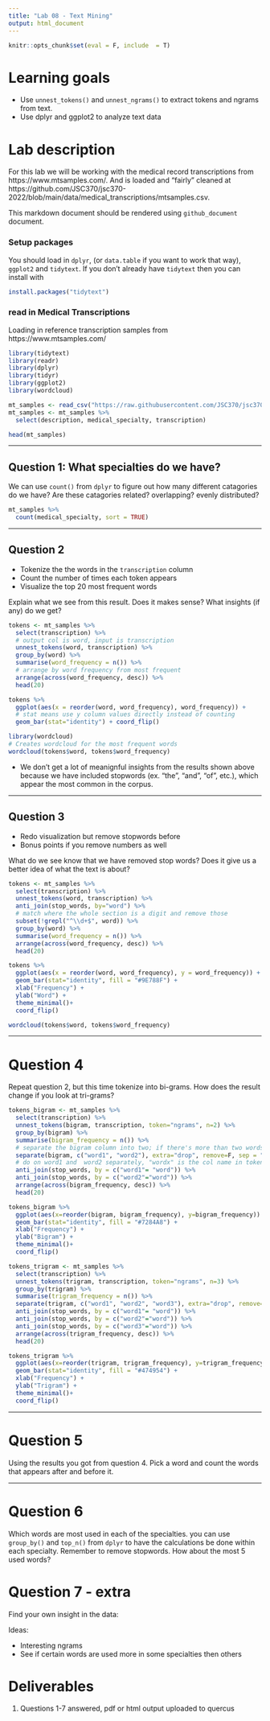 ```yaml
---
title: "Lab 08 - Text Mining"
output: html_document
---
```


```r
knitr::opts_chunk$set(eval = F, include  = T)
```

# Learning goals

- Use `unnest_tokens()` and `unnest_ngrams()` to extract tokens and ngrams from text.
- Use dplyr and ggplot2 to analyze text data

# Lab description

For this lab we will be working with the medical record transcriptions from https://www.mtsamples.com/. And is loaded and "fairly" cleaned at https://github.com/JSC370/jsc370-2022/blob/main/data/medical_transcriptions/mtsamples.csv.

This markdown document should be rendered using `github_document` document.



### Setup packages

You should load in `dplyr`, (or `data.table` if you want to work that way), `ggplot2` and `tidytext`.
If you don't already have `tidytext` then you can install with

```r
install.packages("tidytext")
```

### read in Medical Transcriptions

Loading in reference transcription samples from https://www.mtsamples.com/

```r
library(tidytext)
library(readr)
library(dplyr)
library(tidyr)
library(ggplot2)
library(wordcloud)

mt_samples <- read_csv("https://raw.githubusercontent.com/JSC370/jsc370-2022/main/data/medical_transcriptions/mtsamples.csv")
mt_samples <- mt_samples %>%
  select(description, medical_specialty, transcription)

head(mt_samples)
```

---

## Question 1: What specialties do we have?

We can use `count()` from `dplyr` to figure out how many different catagories do we have? Are these catagories related? overlapping? evenly distributed?

```r
mt_samples %>%
  count(medical_specialty, sort = TRUE)
```

---

## Question 2

- Tokenize the the words in the `transcription` column
- Count the number of times each token appears
- Visualize the top 20 most frequent words

Explain what we see from this result. Does it makes sense? What insights (if any) do we get?

```r
tokens <- mt_samples %>%
  select(transcription) %>%
  # output col is word, input is transcription
  unnest_tokens(word, transcription) %>%
  group_by(word) %>%
  summarise(word_frequency = n()) %>%
  # arrange by word frequency from most frequent
  arrange(across(word_frequency, desc)) %>%
  head(20)

tokens %>%
  ggplot(aes(x = reorder(word, word_frequency), word_frequency)) +
  # stat means use y column values directly instead of counting
  geom_bar(stat="identity") + coord_flip()

library(wordcloud)
# Creates wordcloud for the most frequent words
wordcloud(tokens$word, tokens$word_frequency)
```

- We don't get a lot of meanignful insights from the results shown above because we have included stopwords (ex. "the", "and", "of", etc.), which appear the most common in the corpus.


---

## Question 3

- Redo visualization but remove stopwords before
- Bonus points if you remove numbers as well

What do we see know that we have removed stop words? Does it give us a better idea of what the text is about?

```r
tokens <- mt_samples %>%
  select(transcription) %>%
  unnest_tokens(word, transcription) %>%
  anti_join(stop_words, by="word") %>%
  # match where the whole section is a digit and remove those
  subset(!grepl("^\\d+$", word)) %>%
  group_by(word) %>%
  summarise(word_frequency = n()) %>%
  arrange(across(word_frequency, desc)) %>%
  head(20)
```

```r
tokens %>%
  ggplot(aes(x = reorder(word, word_frequency), y = word_frequency)) +
  geom_bar(stat="identity", fill = "#9E788F") +
  xlab("Frequency") +
  ylab("Word") +
  theme_minimal()+
  coord_flip()

wordcloud(tokens$word, tokens$word_frequency)
```


---

# Question 4

Repeat question 2, but this time tokenize into bi-grams. How does the result change if you look at tri-grams?
```r
tokens_bigram <- mt_samples %>%
  select(transcription) %>%
  unnest_tokens(bigram, transcription, token="ngrams", n=2) %>%
  group_by(bigram) %>%
  summarise(bigram_frequency = n()) %>%
  # separate the bigram column into two; if there's more than two words then drop them
  separate(bigram, c("word1", "word2"), extra="drop", remove=F, sep = " ", fill = "right") %>%
  # do on word1 and  word2 separately, "wordx" is the col name in tokens, "word" is the col name in stop_Words
  anti_join(stop_words, by = c("word1"= "word")) %>%
  anti_join(stop_words, by = c("word2"="word")) %>%
  arrange(across(bigram_frequency, desc)) %>%
  head(20)

```

```r
tokens_bigram %>%
  ggplot(aes(x=reorder(bigram, bigram_frequency), y=bigram_frequency)) +
  geom_bar(stat="identity", fill = "#7284A8") + 
  xlab("Frequency") +
  ylab("Bigram") +
  theme_minimal()+
  coord_flip()
```
```r
tokens_trigram <- mt_samples %>%
  select(transcription) %>%
  unnest_tokens(trigram, transcription, token="ngrams", n=3) %>%
  group_by(trigram) %>%
  summarise(trigram_frequency = n()) %>%
  separate(trigram, c("word1", "word2", "word3"), extra="drop", remove=F, sep = " ", fill = "right") %>%
  anti_join(stop_words, by = c("word1"= "word")) %>%
  anti_join(stop_words, by = c("word2"="word")) %>%
  anti_join(stop_words, by = c("word3"="word")) %>%
  arrange(across(trigram_frequency, desc)) %>%
  head(20)
```

```r
tokens_trigram %>%
  ggplot(aes(x=reorder(trigram, trigram_frequency), y=trigram_frequency)) +
  geom_bar(stat="identity", fill = "#474954") + 
  xlab("Frequency") +
  ylab("Trigram") + 
  theme_minimal()+
  coord_flip()
```

---

# Question 5

Using the results you got from question 4. Pick a word and count the words that appears after and before it.

---

# Question 6 

Which words are most used in each of the specialties. you can use `group_by()` and `top_n()` from `dplyr` to have the calculations be done within each specialty. Remember to remove stopwords. How about the most 5 used words?

# Question 7 - extra

Find your own insight in the data:

Ideas:

- Interesting ngrams
- See if certain words are used more in some specialties then others

# Deliverables

1. Questions 1-7 answered, pdf or html output uploaded to quercus
